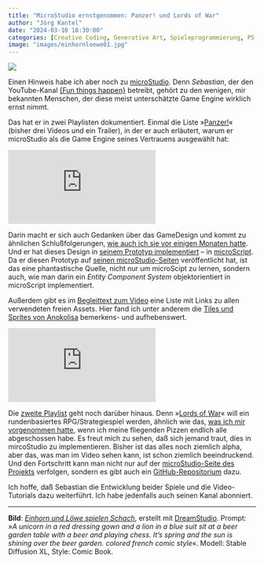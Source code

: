 ```yaml
---
title: "MicroStudio ernstgenommen: Panzer! und Lords of War"
author: "Jörg Kantel"
date: "2024-03-10 18:30:00"
categories: [Creative Coding, Generative Art, Spieleprogrammierung, P5.js, P5.play, Tiles und Sprites]
image: "images/einhornloewe01.jpg"
---
```


[![](images/einhornloewe01-b.jpg)](https://www.flickr.com/photos/schockwellenreiter/53579014801/)

Einen Hinweis habe ich aber noch zu [microStudio](http://cognitiones.kantel-chaos-team.de/multimedia/spieleprogrammierung/microstudio.html). Denn *Sebastian*, der den YouTube-Kanal [{Fun things happen}](https://www.youtube.com/@funthingshappen4026) betreibt, gehört zu den wenigen, mir bekannten Menschen, der diese meist unterschätzte Game Engine wirklich ernst nimmt.

Das hat er in zwei Playlisten dokumentiert. Einmal die Liste »[Panzer!](https://www.youtube.com/playlist?list=PLfvzVqACVYiYJGH1bllJK7QN3jeBiE43V)« (bisher drei Videos und ein Trailer), in der er auch erläutert, warum er microStudio als die Game Engine seines Vertrauens ausgewählt hat:

<iframe class="if16_9" src="https://www.youtube.com/embed/WWmciThb680?si=m-60grjNpuDlBiiF" title="YouTube video player" frameborder="0" allow="accelerometer; autoplay; clipboard-write; encrypted-media; gyroscope; picture-in-picture; web-share" allowfullscreen></iframe>

Darin macht er sich auch Gedanken über das GameDesign und kommt zu ähnlichen Schlußfolgerungen, [wie auch ich sie vor einigen Monaten hatte](https://kantel.github.io/posts/2023010701_pygame_oop/). Und er hat dieses Design in [seinem Prototyp implementiert](https://microstudio.dev/i/Sebastian/panzer/) -- in [microScript](http://cognitiones.kantel-chaos-team.de/multimedia/spieleprogrammierung/microscript.html). Da er diesen Prototyp auf  [seinen microStudio-Seiten](https://microstudio.io/Sebastian/) veröffentlicht hat, ist das eine phantastische Quelle, nicht nur um microScipt zu lernen, sondern auch, wie man darin ein *Entity Component System* objektorientiert in microScript implementiert.

Außerdem gibt es im [Begleittext zum Video](https://www.youtube.com/watch?v=WWmciThb680) eine Liste mit Links zu allen verwendeten freien Assets. Hier fand ich unter anderem die [Tiles und Sprites von Anokolisa](https://anokolisa.itch.io/) bemerkens- und aufhebenswert.

<iframe class="if16_9" src="https://www.youtube.com/embed/_jdPko0YAXg?si=CDlE9LjqsR8Lr-ox" title="YouTube video player" frameborder="0" allow="accelerometer; autoplay; clipboard-write; encrypted-media; gyroscope; picture-in-picture; web-share" allowfullscreen></iframe>

Die [zweite Playlist](https://www.youtube.com/playlist?list=PLfvzVqACVYibFrxvueDnHgUkPAkVSc_-Y) geht noch darüber hinaus. Denn »[Lords of War](https://microstudio.dev/i/Sebastian/lordsofwar2/)« will ein rundenbasiertes RPG/Strategiespiel werden, ähnlich wie das, [was ich mir vorgenommen hatte](https://kantel.github.io/posts/2022122803_stolen_crown/), wenn ich meine fliegenden Pizzen endlich alle abgeschossen habe. Es freut mich zu sehen, daß sich jemand traut, dies in mircoStudio zu implementieren. Bisher ist das alles noch ziemlich alpha, aber das, was man im Video sehen kann, ist schon ziemlich beeindruckend. Und den Fortschritt kann man nicht nur auf der [microStudio-Seite des Projekts](https://microstudio.dev/i/Sebastian/lordsofwar2/) verfolgen, sondern es gibt auch ein [GitHub-Repositorium](https://github.com/saklis/Lords-of-War) dazu.

Ich hoffe, daß Sebastian die Entwicklung beider Spiele und die Video-Tutorials dazu weiterführt. Ich habe jedenfalls auch seinen Kanal abonniert.

---

**Bild**: *[Einhorn und Löwe spielen Schach](https://www.flickr.com/photos/schockwellenreiter/53579014801/)*, erstellt mit [DreamStudio](https://beta.dreamstudio.ai/generate). Prompt: »*A unicorn in a red dressing gown and a lion in a blue suit sit at a beer garden table with a beer and playing chess. It's spring and the sun is shining over the beer garden. colored french comic style*«. Modell: Stable Diffusion XL, Style: Comic Book.